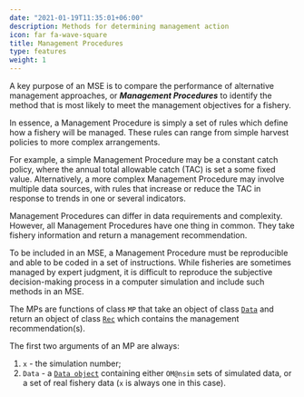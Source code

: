 ```yaml
---
date: "2021-01-19T11:35:01+06:00"
description: Methods for determining management action
icon: far fa-wave-square
title: Management Procedures
type: features
weight: 1
---
```


A key purpose of an MSE is to compare the performance of alternative management approaches, or ***Management Procedures*** to identify the method that is most likely to meet the management objectives for a fishery.

In essence, a Management Procedure is simply a set of rules which define how a fishery will be managed.  These rules can range from simple harvest policies to more complex arrangements.  

For example, a simple Management Procedure may be a constant catch policy, where the annual total allowable catch (TAC) is set a some fixed value.  Alternatively, a more complex Management Procedure may involve multiple data sources, with rules that increase or reduce the TAC in response to trends in one or several indicators.

Management Procedures can differ in data requirements and complexity.  However, all Management Procedures have one thing in common.  They take fishery information and return a management recommendation.

To be included in an MSE, a Management Procedure must be reproducible and able to be coded in a set of instructions.  While fisheries are sometimes managed by expert judgment, it is difficult to reproduce the subjective decision-making process in a computer simulation and include such methods in an MSE.

The MPs are functions of class `MP` that take an object of class [`Data`](/object-data) and return an object of class [`Rec`](/object-rec) which contains the management recommendation(s).

The first two arguments of an MP are always: 

1. `x` - the simulation number;
2. `Data` - a [`Data object`](/object-data) containing either `OM@nsim` sets of simulated data, or a set of real fishery data (`x` is always one in this case).

